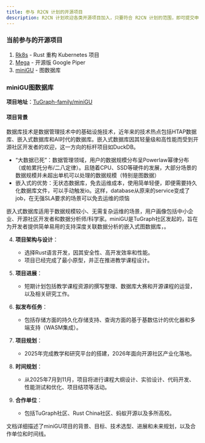 ```yaml
---
title: 参与 R2CN 计划的开源项目
description: R2CN 计划欢迎各类开源项目加入，只要符合 R2CN 计划的范围，即可提交申请。同时 R2CN 计划也会根据需要主动邀请开源项目加入或发起开源项目。
---
```


### 当前参与的开源项目

1. [Rk8s](https://github.com/r2cn-dev/rk8s) - Rust 重构 Kubernetes 项目
2. [Mega](https://github.com/web3infra-foundation/mega) - 开源版 Google Piper
3. [miniGU](https://github.com/TuGraph-family/miniGU) - 图数据库


### miniGU图数据库

**项目地址**：[TuGraph-family/miniGU](https://github.com/TuGraph-family/miniGU)

#### 项目背景

数据库技术是数据管理技术中的基础设施技术，近年来的技术热点包括HTAP数据库、嵌入式数据库和AI时代的数据库。嵌入式数据库因其轻量级和高性能而受到开源社区开发者的欢迎，这一方向的标杆项目如DuckDB。
- “大数据已死”：数据管理领域，用户的数据规模分布呈Powerlaw幂律分布（或帕累托分布/二八定律）。且随着CPU、SSD等硬件的发展，大部分场景的数据规模并未超出单机可以处理的数据规模（特别是图数据）
- 嵌入式的优势：无状态数据库，免去运维成本，使用简单轻便，即便需要持久化数据库文件，可以手动触发io。这样，database从原来的service变成了job，在无强SLA要求的场景可以免去运维的烦恼

嵌入式数据库适用于数据规模较小、无需复杂运维的场景，用户画像包括中小企业、开源社区开发者和数据分析师/科学家。miniGU是TuGraph社区发起的，旨在为开发者提供简单易用的支持深度关联数据分析的嵌入式图数据库，。

4. **项目架构与设计**：
   - 选择Rust语言开发，因其安全性、高开发效率和性能。
   - 项目已经完成了最小原型，并正在推进教学课程设计。

5. **项目进展**：
   - 短期计划包括教学课程资源的撰写整理、数据库大赛和开源课程的运营，以及相关研究工作。

6. **拟发布任务**：
   - 包括存储方面的持久化存储支持、查询方面的基于基数估计的优化器和多端支持（WASM集成）。

7. **项目规划**：
   - 2025年完成教学和研究平台的搭建，2026年面向开源社区产业化落地。

8. **时间规划**：
   - 从2025年7月到11月，项目将进行课程大纲设计、实验设计、代码开发、性能测试和优化、项目结项等活动。

9. **合作单位**：
   - 包括TuGraph社区、Rust China社区、蚂蚁开源以及多所高校。

文档详细描述了miniGU项目的背景、目标、技术选型、进展和未来规划，以及合作单位和时间线。
